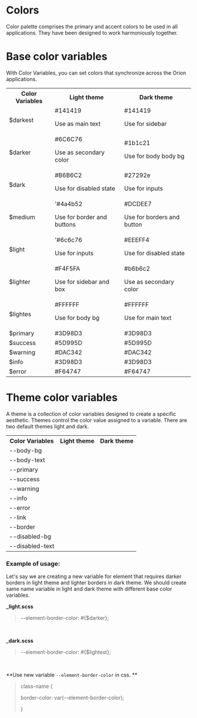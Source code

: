 
<Meta title="Foundation/Colors"  />

# Colors

Color palette comprises the primary and accent colors to be used in all applications. They have been designed to work harmoniously together.


<div class="conainer mt-50">
  <h1 class="mt-50">Base color variables</h1>
  <p>With Color Variables, you can set colors that synchronize across the Orion applications.</p>
  <table style={{ width: '70%' }}>
    <tr>
      <th>Color Variables</th>
      <th>Light theme</th>
      <th>Dark theme</th>
    </tr>
    <tr>
      <td>$darkest</td>
      <td><div class="color-sample" style={{ background: '#141419' }}></div>#141419<p>Use as main text</p></td>
      <td><div class="color-sample" style={{ background: '#141419' }}></div>#141419<p>Use for sidebar</p></td>
    </tr>
    <tr>
      <td>$darker</td>
      <td><div class="color-sample" style={{ background: '#6C6C76' }}></div>#6C6C76<p>Use as secondary color</p></td>
      <td><div class="color-sample" style={{ background: '#1b1c21' }}></div>#1b1c21<p>Use for body body bg</p></td>
    </tr>
    <tr>
      <td>$dark</td>
      <td><div class="color-sample" style={{ background: '#B6B6C2' }}></div>#B6B6C2<p>Use for disabled state</p></td>
      <td><div class="color-sample" style={{ background: '#27292e' }}></div>#27292e<p>Use for inputs</p></td>
    </tr>
    <tr>
      <td>$medium</td>
      <td><div class="color-sample" style={{ background: '#4a4b52' }}></div>'#4a4b52<p>Use for border and buttons</p></td>
      <td><div class="color-sample" style={{ background: '#DCDEE7' }}></div>#DCDEE7<p>Use for borders and button</p></td>
    </tr>
    <tr>
      <td>$light</td>
      <td><div class="color-sample" style={{ background: '#6c6c76' }}></div>'#6c6c76<p>Use for inputs</p></td>
      <td><div class="color-sample" style={{ background: '#EEEFF4' }}></div>#EEEFF4<p>Use for disabled state</p></td>
    </tr>
    <tr>
      <td>$lighter</td>
      <td><div class="color-sample" style={{ background: '#F4F5FA' }}></div>#F4F5FA<p>Use for sidebar and box</p></td>
      <td><div class="color-sample" style={{ background: '#b6b6c2' }}></div>#b6b6c2<p>Use as secondary color</p></td>
    </tr>
    <tr>
      <td>$lightes</td>
      <td><div class="color-sample" style={{ background: '#ffffff' }}></div>#FFFFFF<p>Use for body bg</p></td>
      <td><div class="color-sample" style={{ background: '#ffffff' }}></div>#FFFFFF<p>Use for main text</p></td>
    </tr>
    <tr>
      <td>$primary</td>
      <td><div class="color-sample" style={{ background: 'var(--primary)' }}></div>#3D98D3</td>
      <td><div class="color-sample" style={{ background: 'var(--primary)' }}></div>#3D98D3</td>
    </tr>
    <tr>
      <td>$success</td>
      <td><div class="color-sample" style={{ background: 'var(--success)' }}></div>#5D995D</td>
      <td><div class="color-sample" style={{ background: 'var(--success)' }}></div>#5D995D</td>
    </tr>
    <tr>
      <td>$warning</td>
      <td><div class="color-sample" style={{ background: 'var(--warning)' }}></div>#DAC342</td>
      <td><div class="color-sample" style={{ background: 'var(--warning)' }}></div>#DAC342</td>
    </tr>
    <tr>
      <td>$info</td>
      <td><div class="color-sample" style={{ background: 'var(--info)' }}></div>#3D98D3</td>
      <td><div class="color-sample" style={{ background: 'var(--info)' }}></div>#3D98D3</td>
    </tr>
    <tr>
      <td>$error</td>
      <td><div class="color-sample" style={{ background: 'var(--error)' }}></div>#F64747</td>
      <td><div class="color-sample" style={{ background: 'var(--error)' }}></div>#F64747</td>
    </tr>
  </table>

  <h1 class="mt-50">Theme color variables</h1>
  <p>A theme is a collection of color variables designed to create a specific aesthetic. Themes control the color value assigned to a variable.
    There are two default themes light and dark.</p>
  <table style={{ width: '70%' }}>
    <tr>
      <th>Color Variables</th>
      <th>Light theme</th>
      <th>Dark theme</th>
    </tr>
    <tr>
      <td>--body-bg</td>
      <td><div class="color-sample" style={{ background: '#ffffff' }}></div></td>
      <td><div class="color-sample" style={{ background: '#1b1c21' }}></div></td>
    </tr>
    <tr>
      <td>--body-text</td>
      <td><div class="color-sample" style={{ background: '#141419' }}></div></td>
      <td><div class="color-sample" style={{ background: '#ffffff' }}></div></td>
    </tr>
    <tr>
      <td>--primary</td>
      <td><div class="color-sample" style={{ background: '#3D98D3' }}></div></td>
      <td><div class="color-sample" style={{ background: '#3D98D3' }}></div></td>
    </tr>
    <tr>
      <td>--success</td>
      <td><div class="color-sample" style={{ background: 'var(--success)' }}></div></td>
      <td><div class="color-sample" style={{ background: 'var(--success)' }}></div></td>
    </tr>
    <tr>
      <td>--warning</td>
      <td><div class="color-sample" style={{ background: 'var(--warning)' }}></div></td>
      <td><div class="color-sample" style={{ background: 'var(--warning)' }}></div></td>
    </tr>
    <tr>
      <td>--info</td>
      <td><div class="color-sample" style={{ background: 'var(--info)' }}></div></td>
      <td><div class="color-sample" style={{ background: 'var(--info)' }}></div></td>
    </tr>
    <tr>
      <td>--error</td>
      <td><div class="color-sample" style={{ background: 'var(--error)' }}></div></td>
      <td><div class="color-sample" style={{ background: 'var(--error)' }}></div></td>
    </tr>
     <tr>
      <td>--link</td>
      <td><div class="color-sample" style={{ background: 'var(--link)' }}></div></td>
      <td><div class="color-sample" style={{ background: 'var(--link)' }}></div></td>
    </tr>
    <tr>
      <td> --border</td>
      <td><div class="color-sample" style={{ background: '#4a4b52' }}></div></td>
      <td><div class="color-sample" style={{ background: '#DCDEE7' }}></div></td>
    </tr>
    <tr>
      <td> --disabled-bg</td>
      <td><div class="color-sample" style={{ background: '#DCDEE7' }}></div></td>
      <td><div class="color-sample" style={{ background: '#{darken(#6c6c76, 10%)}' }}></div></td>
    </tr>
    <tr>
      <td> --disabled-text</td>
      <td><div class="color-sample" style={{ background: '#6C6C76' }}></div></td>
      <td><div class="color-sample" style={{ background: '#b6b6c2' }}></div></td>
    </tr>
  </table>

  <h3 class="mt-50">Example of usage:</h3>
  <p>Let's say we are creating a new variable for element that requires darker borders in light theme and lighter borders in dark theme.
   We should create same name variable in light and dark theme with different base color variables.</p>
  
</div>

**_light.scss**

> --element-border-color: #{$darker};

<br/>

**_dark.scss**

  >  --element-border-color: #{$lightest};

<br/>

**Use new variable `--element-border-color` in css. **

  > class-name {
  >
  >    border-color: var(--element-border-color);
  >
  > }

